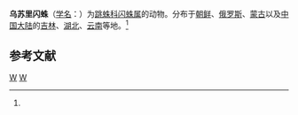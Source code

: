 {{Speciesbox
| taxon = Heliophanus ussuricus
| binomial_authority = (Kulczynski, 1895)<ref name='id14731'>{{cite web| url =http://www.bioinfo.cn/db05/BjdwSpecies.php?action=view&id=14731| title =乌苏里闪蛛| work =《中国动物物种编目数据库》| publisher =中国科学院微生物研究所| author =中国科学院动物研究所| accessdate =2009-04-28| deadurl =yes| archiveurl =https://web.archive.org/web/20160305051448/http://www.bioinfo.cn/db05/BjdwSpecies.php?action=view&id=14731| archivedate =2016-03-05}}</ref>
}}

'''乌苏里闪蛛'''（[[学名|学名]]：{{lang|la|''Heliophanus ussuricus''}}）为[[跳蛛科|跳蛛科]][[闪蛛属|闪蛛属]]的动物。分布于[[朝鲜|朝鲜]]、[[俄罗斯|俄罗斯]]、[[蒙古|蒙古]]以及[[中国大陆|中国大陆]]的[[吉林|吉林]]、[[湖北|湖北]]、[[云南|云南]]等地。<ref name='id14731'/>

== 参考文献 ==
{{reflist}}
{{cite web |title=乌苏里闪蛛 |url=http://www.papc.cn/html/folder/846371-1.htm |website=中国自然保护区生物标本资源共享平台}}

{{taxonbar}}
[[Category:_1895年描述的动物|W]]
[[Category:闪蛛属|W]]